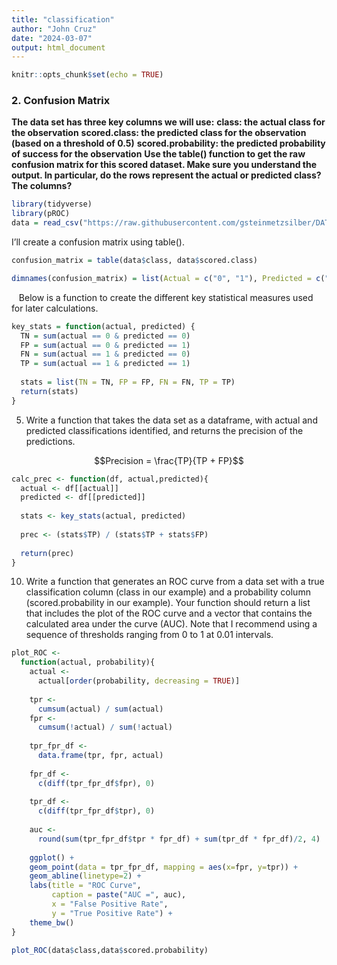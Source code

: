 ```yaml
---
title: "classification"
author: "John Cruz"
date: "2024-03-07"
output: html_document
---
```


```r
knitr::opts_chunk$set(echo = TRUE)
```

### 2. Confusion Matrix

**The data set has three key columns we will use:**
**class: the actual class for the observation**
**scored.class: the predicted class for the observation (based on a threshold of 0.5)**
**scored.probability: the predicted probability of success for the observation**
**Use the table() function to get the raw confusion matrix for this scored dataset. Make sure you understand the output. In particular, do the rows represent the actual or predicted class? The columns?**

```r
library(tidyverse)
library(pROC)
data = read_csv("https://raw.githubusercontent.com/gsteinmetzsilber/DATA621/main/Assignment%202/classification-output-data.csv")
```

I'll create a confusion matrix using table().

```r
confusion_matrix = table(data$class, data$scored.class)
```

```r
dimnames(confusion_matrix) = list(Actual = c("0", "1"), Predicted = c("0", "1"))
```

|    Below is a function to create the different key statistical measures used for later calculations.
```r
key_stats = function(actual, predicted) {
  TN = sum(actual == 0 & predicted == 0)
  FP = sum(actual == 0 & predicted == 1)
  FN = sum(actual == 1 & predicted == 0)
  TP = sum(actual == 1 & predicted == 1)
  
  stats = list(TN = TN, FP = FP, FN = FN, TP = TP)
  return(stats)
}
```

5. Write a function that takes the data set as a dataframe, with actual and predicted classifications identified,
and returns the precision of the predictions.

$$Precision = \frac{TP}{TP + FP}$$

```r
calc_prec <- function(df, actual,predicted){
  actual <- df[[actual]]
  predicted <- df[[predicted]]
  
  stats <- key_stats(actual, predicted)
  
  prec <- (stats$TP) / (stats$TP + stats$FP)
  
  return(prec)
}
```

10. Write a function that generates an ROC curve from a data set with a true classification column (class in our example) and a probability column (scored.probability in our example). Your function should return a list that includes the plot of the ROC curve and a vector that contains the calculated area under the curve (AUC). Note that I recommend using a sequence of thresholds ranging from 0 to 1 at 0.01 intervals.

```r
plot_ROC <- 
  function(actual, probability){
    actual <- 
      actual[order(probability, decreasing = TRUE)]
    
    tpr <- 
      cumsum(actual) / sum(actual)
    fpr <- 
      cumsum(!actual) / sum(!actual)
    
    tpr_fpr_df <- 
      data.frame(tpr, fpr, actual)
    
    fpr_df <- 
      c(diff(tpr_fpr_df$fpr), 0)
    
    tpr_df <- 
      c(diff(tpr_fpr_df$tpr), 0)
    
    auc <- 
      round(sum(tpr_fpr_df$tpr * fpr_df) + sum(tpr_df * fpr_df)/2, 4)
    
    ggplot() +
    geom_point(data = tpr_fpr_df, mapping = aes(x=fpr, y=tpr)) +
    geom_abline(linetype=2) +
    labs(title = "ROC Curve", 
         caption = paste("AUC =", auc), 
         x = "False Positive Rate",
         y = "True Positive Rate") +
    theme_bw()
}

plot_ROC(data$class,data$scored.probability)
```

